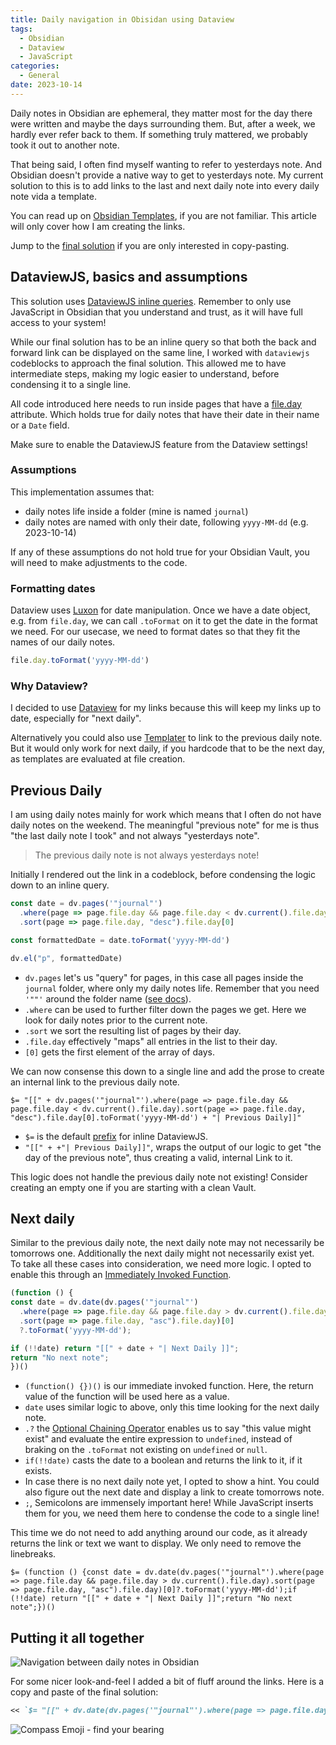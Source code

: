```yaml
---
title: Daily navigation in Obisidan using Dataview
tags:
  - Obsidian
  - Dataview
  - JavaScript
categories:
  - General
date: 2023-10-14
---
```


Daily notes in Obsidian are ephemeral, they matter most for the day there were written and maybe the days surrounding them. But, after a week, we hardly ever refer back to them. If something truly mattered, we probably took it out to another note.

That being said, I often find myself wanting to refer to yesterdays note. And Obsidian doesn't provide a native way to get to yesterdays note. My current solution to this is to add links to the last and next daily note into every daily note vida a template.

You can read up on [Obsidian Templates](https://help.obsidian.md/Plugins/Templates), if you are not familiar. This article will only cover how I am creating the links.

Jump to the [final solution](#final-solution) if you are only interested in copy-pasting.

## DataviewJS, basics and assumptions

This solution uses [DataviewJS inline queries](https://blacksmithgu.github.io/obsidian-dataview/queries/dql-js-inline/#inline-dataview-js). Remember to only use JavaScript in Obsidian that you understand and trust, as it will have full access to your system!

While our final solution has to be an inline query so that both the back and forward link can be displayed on the same line, I worked with `dataviewjs` codeblocks to approach the final solution. This allowed me to have intermediate steps, making my logic easier to understand, before condensing it to a single line.

All code introduced here needs to run inside pages that have a [file.day](https://blacksmithgu.github.io/obsidian-dataview/annotation/metadata-pages/) attribute. Which holds true for daily notes that have their date in their name or a `Date` field.

Make sure to enable the DataviewJS feature from the Dataview settings!

### Assumptions

This implementation assumes that:

- daily notes life inside a folder (mine is named `journal`)
- daily notes are named with only their date, following `yyyy-MM-dd` (e.g. 2023-10-14)

If any of these assumptions do not hold true for your Obsidian Vault, you will need to make adjustments to the code.

### Formatting dates

Dataview uses [Luxon](https://moment.github.io/luxon/#/) for date manipulation. Once we have a date object, e.g. from `file.day`, we can call `.toFormat` on it to get the date in the format we need. For our usecase, we need to format dates so that they fit the names of our daily notes.

```JavaScript
file.day.toFormat('yyyy-MM-dd')
```

### Why Dataview?

I decided to use [Dataview](https://blacksmithgu.github.io/obsidian-dataview/) for my links because this will keep my links up to date, especially for "next daily".

Alternatively you could also use [Templater](https://github.com/SilentVoid13/Templater) to link to the previous daily note. But it would only work for next daily, if you hardcode that to be the next day, as templates are evaluated at file creation.

## Previous Daily

I am using daily notes mainly for work which means that I often do not have daily notes on the weekend. The meaningful "previous note" for me is thus "the last daily note I took" and not always "yesterdays note".

> The previous daily note is not always yesterdays note!

Initially I rendered out the link in a codeblock, before condensing the logic down to an inline query.

```JavaScript
const date = dv.pages('"journal"')
  .where(page => page.file.day && page.file.day < dv.current().file.day)
  .sort(page => page.file.day, "desc").file.day[0]

const formattedDate = date.toFormat('yyyy-MM-dd')

dv.el("p", formattedDate)
```

- `dv.pages` let's us "query" for pages, in this case all pages inside the `journal` folder, where only my daily notes life. Remember that you need `'""'` around the folder name ([see docs](https://blacksmithgu.github.io/obsidian-dataview/api/code-reference/#dvpagessource)).
- `.where` can be used to further filter down the pages we get. Here we look for daily notes prior to the current note.
- `.sort` we sort the resulting list of pages by their day.
- `.file.day` effectively "maps" all entries in the list to their day.
- `[0]` gets the first element of the array of days.

We can now consense this down to a single line and add the prose to create an internal link to the previous daily note.

```
$= "[[" + dv.pages('"journal"').where(page => page.file.day && page.file.day < dv.current().file.day).sort(page => page.file.day, "desc").file.day[0].toFormat('yyyy-MM-dd') + "| Previous Daily]]"
```

- `$=` is the default [prefix](https://blacksmithgu.github.io/obsidian-dataview/queries/dql-js-inline/#inline-dataview-js) for inline DataviewJS.
- `"[[" + +"| Previous Daily]]"`, wraps the output of our logic to get "the day of the previous note", thus creating a valid, internal Link to it.

This logic does not handle the previous daily note not existing! Consider creating an empty one if you are starting with a clean Vault.

## Next daily

Similar to the previous daily note, the next daily note may not necessarily be tomorrows one. Additionally the next daily might not necessarily exist yet. To take all these cases into consideration, we need more logic. I opted to enable this through an [Immediately Invoked Function](https://developer.mozilla.org/en-US/docs/Glossary/IIFE?retiredLocale=de).

```JavaScript
(function () {
const date = dv.date(dv.pages('"journal"')
  .where(page => page.file.day && page.file.day > dv.current().file.day)
  .sort(page => page.file.day, "asc").file.day)[0]
  ?.toFormat('yyyy-MM-dd');

if (!!date) return "[[" + date + "| Next Daily ]]";
return "No next note";
})()
```

- `(function() {})()` is our immediate invoked function. Here, the return value of the function will be used here as a value.
- `date` uses similar logic to above, only this time looking for the next daily note.
- `.?` the [Optional Chaining Operator](https://developer.mozilla.org/en-US/docs/Web/JavaScript/Reference/Operators/Optional_chaining) enables us to say "this value might exist" and evaluate the entire expression to `undefined`, instead of braking on the `.toFormat` not existing on `undefined` or `null`.
- `if(!!date)` casts the date to a boolean and returns the link to it, if it exists.
- In case there is no next daily note yet, I opted to show a hint. You could also figure out the next date and display a link to create tomorrows note.
- `;`, Semicolons are immensely important here! While JavaScript inserts them for you, we need them here to condense the code to a single line!

This time we do not need to add anything around our code, as it already returns the link or text we want to display. We only need to remove the linebreaks.

```
$= (function () {const date = dv.date(dv.pages('"journal"').where(page => page.file.day && page.file.day > dv.current().file.day).sort(page => page.file.day, "asc").file.day)[0]?.toFormat('yyyy-MM-dd');if (!!date) return "[[" + date + "| Next Daily ]]";return "No next note";})()
```

<a name="final-solution"></a>
## Putting it all together

![Navigation between daily notes in Obsidian](/images/general/obsidian-daily-navigation.png)

For some nicer look-and-feel I added a bit of fluff around the links. Here is a copy and paste of the final solution:

```markdown
<< `$= "[[" + dv.date(dv.pages('"journal"').where(page => page.file.day && page.file.day < dv.current().file.day).sort(page => page.file.day, "desc").file.day)[0].toFormat('yyyy-MM-dd') + "| Previous Daily]]"` | `$= (function () {const date = dv.date(dv.pages('"journal"').where(page => page.file.day && page.file.day > dv.current().file.day).sort(page => page.file.day, "asc").file.day)[0]?.toFormat('yyyy-MM-dd');if (!!date) return "[[" + date + "| Next Daily ]]";return "No next note";})()` >>
```

![Compass Emoji - find your bearing](/images/emojis/compass.png)
